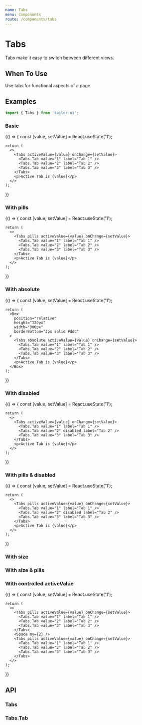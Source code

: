 ```yaml
---
name: Tabs
menu: Components
route: /components/tabs
---
```



# Tabs

Tabs make it easy to switch between different views.

## When To Use

Use tabs for functional aspects of a page.

## Examples

```js
import { Tabs } from 'tailor-ui';
```

### Basic

<Playground>
  {() => {
    const [value, setValue] = React.useState('1');

    return (
      <>
        <Tabs activeValue={value} onChange={setValue}>
          <Tabs.Tab value="1" label="Tab 1" />
          <Tabs.Tab value="2" label="Tab 2" />
          <Tabs.Tab value="3" label="Tab 3" />
        </Tabs>
        <p>Active Tab is {value}</p>
      </>
    );

}}

</Playground>

### With pills

<Playground>
  {() => {
    const [value, setValue] = React.useState('1');

    return (
      <>
        <Tabs pills activeValue={value} onChange={setValue}>
          <Tabs.Tab value="1" label="Tab 1" />
          <Tabs.Tab value="2" label="Tab 2" />
          <Tabs.Tab value="3" label="Tab 3" />
        </Tabs>
        <p>Active Tab is {value}</p>
      </>
    );

}}

</Playground>

### With absolute

<Playground>
  {() => {
    const [value, setValue] = React.useState('1');

    return (
      <Box
        position="relative"
        height="120px"
        width="300px"
        borderBottom="3px solid #ddd"
      >
        <Tabs absolute activeValue={value} onChange={setValue}>
          <Tabs.Tab value="1" label="Tab 1" />
          <Tabs.Tab value="2" label="Tab 2" />
          <Tabs.Tab value="3" label="Tab 3" />
        </Tabs>
        <p>Active Tab is {value}</p>
      </Box>
    );

}}

</Playground>

### With disabled

<Playground>
  {() => {
    const [value, setValue] = React.useState('1');

    return (
      <>
        <Tabs activeValue={value} onChange={setValue}>
          <Tabs.Tab value="1" label="Tab 1" />
          <Tabs.Tab value="2" disabled label="Tab 2" />
          <Tabs.Tab value="3" label="Tab 3" />
        </Tabs>
        <p>Active Tab is {value}</p>
      </>
    );

}}

</Playground>

### With pills & disabled

<Playground>
  {() => {
    const [value, setValue] = React.useState('1');

    return (
      <>
        <Tabs pills activeValue={value} onChange={setValue}>
          <Tabs.Tab value="1" label="Tab 1" />
          <Tabs.Tab value="2" disabled label="Tab 2" />
          <Tabs.Tab value="3" label="Tab 3" />
        </Tabs>
        <p>Active Tab is {value}</p>
      </>
    );

}}

</Playground>

### With size

<Playground>
  <Tabs size="sm" defaultActiveValue="1">
    <Tabs.Tab value="1" label="Tab 1" />
    <Tabs.Tab value="2" label="Tab 2" />
    <Tabs.Tab value="3" label="Tab 3" />
  </Tabs>
  <Tabs defaultActiveValue="1">
    <Tabs.Tab value="1" label="Tab 1" />
    <Tabs.Tab value="2" label="Tab 2" />
    <Tabs.Tab value="3" label="Tab 3" />
  </Tabs>
  <Tabs size="lg" defaultActiveValue="1">
    <Tabs.Tab value="1" label="Tab 1" />
    <Tabs.Tab value="2" label="Tab 2" />
    <Tabs.Tab value="3" label="Tab 3" />
  </Tabs>
</Playground>

### With size & pills

<Playground>
  <Tabs pills size="sm" defaultActiveValue="1">
    <Tabs.Tab value="1" label="Tab 1" />
    <Tabs.Tab value="2" label="Tab 2" />
    <Tabs.Tab value="3" label="Tab 3" />
  </Tabs>
  <Tabs pills defaultActiveValue="1">
    <Tabs.Tab value="1" label="Tab 1" />
    <Tabs.Tab value="2" label="Tab 2" />
    <Tabs.Tab value="3" label="Tab 3" />
  </Tabs>
  <Tabs pills size="lg" defaultActiveValue="1">
    <Tabs.Tab value="1" label="Tab 1" />
    <Tabs.Tab value="2" label="Tab 2" />
    <Tabs.Tab value="3" label="Tab 3" />
  </Tabs>
</Playground>

### With controlled activeValue

<Playground>
  {() => {
    const [value, setValue] = React.useState('1');

    return (
      <>
        <Tabs pills activeValue={value} onChange={setValue}>
          <Tabs.Tab value="1" label="Tab 1" />
          <Tabs.Tab value="2" label="Tab 2" />
          <Tabs.Tab value="3" label="Tab 3" />
        </Tabs>
        <Space my={2} />
        <Tabs pills activeValue={value} onChange={setValue}>
          <Tabs.Tab value="1" label="Tab 1" />
          <Tabs.Tab value="2" label="Tab 2" />
          <Tabs.Tab value="3" label="Tab 3" />
        </Tabs>
      </>
    );

}}

</Playground>

## API

### Tabs

<PropsTable of={Tabs} />

### Tabs.Tab

<PropsTable of={Tabs.Tab} />
